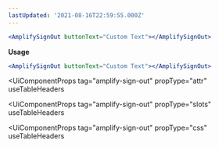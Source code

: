 ```yaml
---
lastUpdated: '2021-08-16T22:59:55.000Z'
---
```

```jsx
<AmplifySignOut buttonText="Custom Text"></AmplifySignOut>
```

**Usage**

```jsx
<AmplifySignOut buttonText="Custom Text"></AmplifySignOut>
```

<UiComponentProps
  tag="amplify-sign-out"
  propType="attr"
  useTableHeaders
></UiComponentProps>
<UiComponentProps
  tag="amplify-sign-out"
  propType="slots"
  useTableHeaders
></UiComponentProps>
<UiComponentProps
  tag="amplify-sign-out"
  propType="css"
  useTableHeaders
></UiComponentProps>
